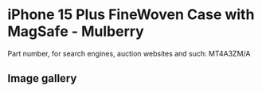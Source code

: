 
# iPhone 15 Plus FineWoven Case with MagSafe - Mulberry

Part number, for search engines, auction websites and such: MT4A3ZM/A

## Image gallery

<div style={{ width: '100%', maxWidth: '768px' }}>
<GalleryComponent
    images={[
      {
        original: "/everysource/MT4A3.webp",
        thumbnail: "/everypreview/MT4A3.webp",
      },
      {
        original: "/everysource/MT4A3_AV1.webp",
        thumbnail: "/everypreview/MT4A3_AV1.webp",
      },
      {
        original: "/everysource/MT4A3_AV2.webp",
        thumbnail: "/everypreview/MT4A3_AV2.webp",
      },
      {
        original: "/everysource/MT4A3_AV3.webp",
        thumbnail: "/everypreview/MT4A3_AV3.webp",
      },
      {
        original: "/everysource/MT4A3_AV4.webp",
        thumbnail: "/everypreview/MT4A3_AV4.webp",
      }
    ]}
  />
</div>